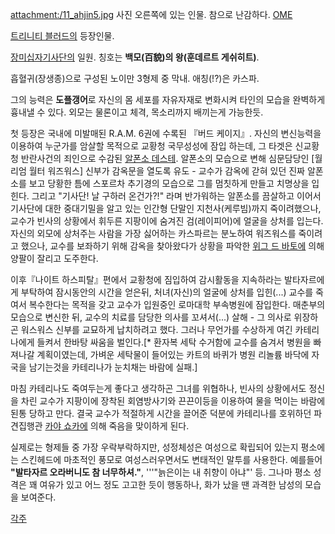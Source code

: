 attachment:/11_ahjin5.jpg
사진 오른쪽에 있는 인물. 참으로 난감하다. [[OME]]

[[트리니티 블러드]]의 등장인물. 

[[장미십자기사단]]의 일원. 칭호는 '''백모(百貌)의 왕(훈데르트 게쉬히트)'''. 

흡혈귀(장생종)으로 구성된 노이만 3형제 중 막내. 애칭(!?)은 카스파.

그의 능력은 '''도플갱어'''로 자신의 몸 세포를 자유자재로 변화시켜 타인의 모습을 완벽하게 흉내낼 수 있다. 외모는 물론이고 체격, 목소리까지 배끼는게 가능한듯.


첫 등장은 국내에 미발매된 R.A.M. 6권에 수록된 『버드 케이지』. 자신의 변신능력을 이용하여 누군가를 암살할 목적으로 교황청 국무성성에 잠입 하는데, 그 타겟은 신교황청 반란사건의 죄인으로 수감된 [[알폰소 데스테]]. 알폰소의 모습으로 변해 심문담당인 [월리엄 월터 워즈워스] 신부가 감옥문을 열도록 유도 - 교수가 감옥에 갇혀 있던 진짜 알폰소를 보고 당황한 틈에 스포르차 추기경의 모습으로 그를 멈칫하게 만들고 치명상을 입힌다. 그리고 "기사단! 날 구하러 온건가?!" 라며 반가워하는 알폰소를 끔살하고  이어서 기사단에 대한 중대기밀을 알고 있는 인간형 단말인 지천사(케루빔)까지 죽이려했으나, 교수가 빈사의 상황에서 휘두른 지팡이에 숨겨진 검(레이피어)에 얼굴을 상처를 입는다. 자신의 외모에 상처주는 사람을 가장 싫어하는 카스파르는 분노하여 워즈워스를 죽이려고 했으나, 교수를 보좌하기 위해 감옥을 찾아왔다가 상황을 파악한 [[위그 드 바토]]에 의해 양팔이 잘리고 도주한다.

이후『나이트 하스피탈』편에서 교황청에 짐입하여 감시활동을 지속하라는 발타자르에게 부탁하여 잠시동안의 시간을 얻은뒤, 처녀(자신)의 얼굴에 상처를 입힌(...) 교수를 죽여서 복수한다는 목적을 갖고 교수가 입원중인 로마대학 부속병원에 잠입한다. 매춘부의 모습으로 변신한 뒤, 교수의 치료를 담당한 의사를 꼬셔서(...) 살해 - 그 의사로 위장하곤 워스워스 신부를 교묘하게 납치하려고 했다. 그러나 무언가를 수상하게 여긴 카테리나에게 들켜서 한바탕 싸움을 벌인다.[* 환자복 세탁 수거함에 교수를 숨겨서 병원을 빠져나갈 계획이였는데, 가벼운 세탁물이 들어있는 카트의 바퀴가 병원 리놀륨 바닥에 자국을 남기는것을 카테리나가 눈치채는 바람에 실패.]

마침 카테리나도 죽여두는게 좋다고 생각하곤 그녀를 위협하나, 빈사의 상황에서도 정신을 차린 교수가 지팡이에 장착된 회염방사기와 끈끈이등을 이용하여 물을 먹이는 바람에 된통 당하고 만다. 결국 교수가 적절하게 시간을 끌어준 덕분에 카테리나를 호위하던 파견집행관 [[카야 쇼카]]에 의해 죽음을 맞이하게 된다.

실제로는 형제들 중 가장 우락부락하지만, 성정체성은 여성으로 확립되어 있는지 평소에는 스킨헤드에 마초적인 풍모로 여성스러우면서도 변태적인 말투를 사용한다. 예를들어 '''"발타자르 오라버니도 참 너무하셔."''', '''"늙은이는 내 취향이 아냐"' 등. 그나마 평소 성격은 꽤 여유가 있고 어느 정도 고고한 듯이 행동하나, 화가 났을 땐 과격한 남성의 모습을 보여준다.

[[각주]]
